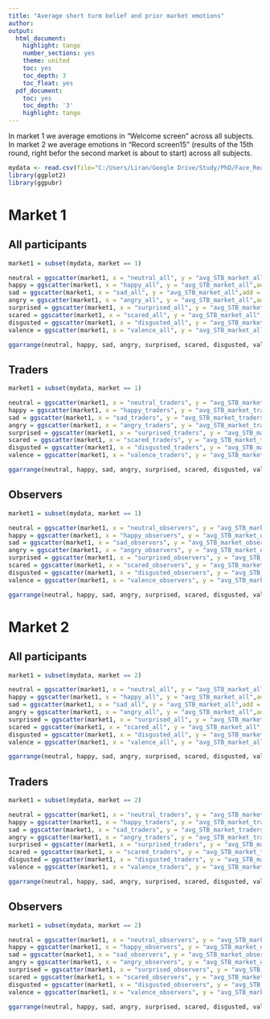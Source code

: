 ```yaml
---
title: "Average short turm belief and prior market emotions"
author: 
output:
  html_document:
    highlight: tango
    number_sections: yes
    theme: united
    toc: yes
    toc_depth: 3
    toc_float: yes
  pdf_document:
    toc: yes
    toc_depth: '3'
    highlight: tango
---
```



In market 1 we average emotions in "Welcome screen" across all subjects.
In market 2 we average emotions in "Record screen15" (results of the 15th round, right befor the second market is about to start) across all subjects.

```r
mydata <- read.csv(file="C:/Users/Liran/Google Drive/Study/PhD/Face_Reader/The_Experiment/Regressions/average_short_term_belief_and_prior_emotions/S1_S6_transpose_with_t-1_record_stage_emotions_short_term_market_level.csv", header=TRUE, sep=",")
library(ggplot2)
library(ggpubr)

```

# Market 1 {.tabset}

## All participants 

```r

market1 = subset(mydata, market == 1)

neutral = ggscatter(market1, x = "neutral_all", y = "avg_STB_market_all",add = "reg.line", ggtheme = theme_classic(),xlab = "Neutral",ylab = "") + stat_cor(method = "pearson") 
happy = ggscatter(market1, x = "happy_all", y = "avg_STB_market_all",add = "reg.line", ggtheme = theme_classic(),xlab = "Happy",ylab = "") + stat_cor(method = "pearson") 
sad = ggscatter(market1, x = "sad_all", y = "avg_STB_market_all",add = "reg.line", ggtheme = theme_classic(),xlab = "Sad",ylab = "") + stat_cor(method = "pearson") 
angry = ggscatter(market1, x = "angry_all", y = "avg_STB_market_all",add = "reg.line", ggtheme = theme_classic(),xlab = "Angry",ylab = "") + stat_cor(method = "pearson") 
surprised = ggscatter(market1, x = "surprised_all", y = "avg_STB_market_all",add = "reg.line", ggtheme = theme_classic(),xlab = "Surprised",ylab = "") + stat_cor(method = "pearson") 
scared = ggscatter(market1, x = "scared_all", y = "avg_STB_market_all",add = "reg.line", ggtheme = theme_classic(),xlab = "Scared",ylab = "") + stat_cor(method = "pearson") 
disgusted = ggscatter(market1, x = "disgusted_all", y = "avg_STB_market_all",add = "reg.line", ggtheme = theme_classic(),xlab = "Disgusted",ylab = "") + stat_cor(method = "pearson") 
valence = ggscatter(market1, x = "valence_all", y = "avg_STB_market_all",add = "reg.line", ggtheme = theme_classic(),xlab = "Valence",ylab = "") + stat_cor(method = "pearson") 

ggarrange(neutral, happy, sad, angry, surprised, scared, disgusted, valence, ncol = 3, nrow = 3)

```

## Traders

```r

market1 = subset(mydata, market == 1)

neutral = ggscatter(market1, x = "neutral_traders", y = "avg_STB_market_traders",add = "reg.line", ggtheme = theme_classic(),xlab = "Neutral",ylab = "") + stat_cor(method = "pearson") 
happy = ggscatter(market1, x = "happy_traders", y = "avg_STB_market_traders",add = "reg.line", ggtheme = theme_classic(),xlab = "Happy",ylab = "") + stat_cor(method = "pearson") 
sad = ggscatter(market1, x = "sad_traders", y = "avg_STB_market_traders",add = "reg.line", ggtheme = theme_classic(),xlab = "Sad",ylab = "") + stat_cor(method = "pearson") 
angry = ggscatter(market1, x = "angry_traders", y = "avg_STB_market_traders",add = "reg.line", ggtheme = theme_classic(),xlab = "Angry",ylab = "") + stat_cor(method = "pearson") 
surprised = ggscatter(market1, x = "surprised_traders", y = "avg_STB_market_traders",add = "reg.line", ggtheme = theme_classic(),xlab = "Surprised",ylab = "") + stat_cor(method = "pearson") 
scared = ggscatter(market1, x = "scared_traders", y = "avg_STB_market_traders",add = "reg.line", ggtheme = theme_classic(),xlab = "Scared",ylab = "") + stat_cor(method = "pearson") 
disgusted = ggscatter(market1, x = "disgusted_traders", y = "avg_STB_market_traders",add = "reg.line", ggtheme = theme_classic(),xlab = "Disgusted",ylab = "") + stat_cor(method = "pearson") 
valence = ggscatter(market1, x = "valence_traders", y = "avg_STB_market_traders",add = "reg.line", ggtheme = theme_classic(),xlab = "Valence",ylab = "") + stat_cor(method = "pearson") 

ggarrange(neutral, happy, sad, angry, surprised, scared, disgusted, valence, ncol = 3, nrow = 3)

```

## Observers

```r

market1 = subset(mydata, market == 1)

neutral = ggscatter(market1, x = "neutral_observers", y = "avg_STB_market_observers",add = "reg.line", ggtheme = theme_classic(),xlab = "Neutral",ylab = "") + stat_cor(method = "pearson") 
happy = ggscatter(market1, x = "happy_observers", y = "avg_STB_market_observers",add = "reg.line", ggtheme = theme_classic(),xlab = "Happy",ylab = "") + stat_cor(method = "pearson") 
sad = ggscatter(market1, x = "sad_observers", y = "avg_STB_market_observers",add = "reg.line", ggtheme = theme_classic(),xlab = "Sad",ylab = "") + stat_cor(method = "pearson") 
angry = ggscatter(market1, x = "angry_observers", y = "avg_STB_market_observers",add = "reg.line", ggtheme = theme_classic(),xlab = "Angry",ylab = "") + stat_cor(method = "pearson") 
surprised = ggscatter(market1, x = "surprised_observers", y = "avg_STB_market_observers",add = "reg.line", ggtheme = theme_classic(),xlab = "Surprised",ylab = "") + stat_cor(method = "pearson") 
scared = ggscatter(market1, x = "scared_observers", y = "avg_STB_market_observers",add = "reg.line", ggtheme = theme_classic(),xlab = "Scared",ylab = "") + stat_cor(method = "pearson") 
disgusted = ggscatter(market1, x = "disgusted_observers", y = "avg_STB_market_observers",add = "reg.line", ggtheme = theme_classic(),xlab = "Disgusted",ylab = "") + stat_cor(method = "pearson") 
valence = ggscatter(market1, x = "valence_observers", y = "avg_STB_market_observers",add = "reg.line", ggtheme = theme_classic(),xlab = "Valence",ylab = "") + stat_cor(method = "pearson") 

ggarrange(neutral, happy, sad, angry, surprised, scared, disgusted, valence, ncol = 3, nrow = 3)

```

# Market 2 {.tabset}

## All participants 

```r

market1 = subset(mydata, market == 2)

neutral = ggscatter(market1, x = "neutral_all", y = "avg_STB_market_all",add = "reg.line", ggtheme = theme_classic(),xlab = "Neutral",ylab = "") + stat_cor(method = "pearson") 
happy = ggscatter(market1, x = "happy_all", y = "avg_STB_market_all",add = "reg.line", ggtheme = theme_classic(),xlab = "Happy",ylab = "") + stat_cor(method = "pearson") 
sad = ggscatter(market1, x = "sad_all", y = "avg_STB_market_all",add = "reg.line", ggtheme = theme_classic(),xlab = "Sad",ylab = "") + stat_cor(method = "pearson") 
angry = ggscatter(market1, x = "angry_all", y = "avg_STB_market_all",add = "reg.line", ggtheme = theme_classic(),xlab = "Angry",ylab = "") + stat_cor(method = "pearson") 
surprised = ggscatter(market1, x = "surprised_all", y = "avg_STB_market_all",add = "reg.line", ggtheme = theme_classic(),xlab = "Surprised",ylab = "") + stat_cor(method = "pearson") 
scared = ggscatter(market1, x = "scared_all", y = "avg_STB_market_all",add = "reg.line", ggtheme = theme_classic(),xlab = "Scared",ylab = "") + stat_cor(method = "pearson") 
disgusted = ggscatter(market1, x = "disgusted_all", y = "avg_STB_market_all",add = "reg.line", ggtheme = theme_classic(),xlab = "Disgusted",ylab = "") + stat_cor(method = "pearson") 
valence = ggscatter(market1, x = "valence_all", y = "avg_STB_market_all",add = "reg.line", ggtheme = theme_classic(),xlab = "Valence",ylab = "") + stat_cor(method = "pearson") 

ggarrange(neutral, happy, sad, angry, surprised, scared, disgusted, valence, ncol = 3, nrow = 3)

```

## Traders

```r

market1 = subset(mydata, market == 2)

neutral = ggscatter(market1, x = "neutral_traders", y = "avg_STB_market_traders",add = "reg.line", ggtheme = theme_classic(),xlab = "Neutral",ylab = "") + stat_cor(method = "pearson") 
happy = ggscatter(market1, x = "happy_traders", y = "avg_STB_market_traders",add = "reg.line", ggtheme = theme_classic(),xlab = "Happy",ylab = "") + stat_cor(method = "pearson") 
sad = ggscatter(market1, x = "sad_traders", y = "avg_STB_market_traders",add = "reg.line", ggtheme = theme_classic(),xlab = "Sad",ylab = "") + stat_cor(method = "pearson") 
angry = ggscatter(market1, x = "angry_traders", y = "avg_STB_market_traders",add = "reg.line", ggtheme = theme_classic(),xlab = "Angry",ylab = "") + stat_cor(method = "pearson") 
surprised = ggscatter(market1, x = "surprised_traders", y = "avg_STB_market_traders",add = "reg.line", ggtheme = theme_classic(),xlab = "Surprised",ylab = "") + stat_cor(method = "pearson") 
scared = ggscatter(market1, x = "scared_traders", y = "avg_STB_market_traders",add = "reg.line", ggtheme = theme_classic(),xlab = "Scared",ylab = "") + stat_cor(method = "pearson") 
disgusted = ggscatter(market1, x = "disgusted_traders", y = "avg_STB_market_traders",add = "reg.line", ggtheme = theme_classic(),xlab = "Disgusted",ylab = "") + stat_cor(method = "pearson") 
valence = ggscatter(market1, x = "valence_traders", y = "avg_STB_market_traders",add = "reg.line", ggtheme = theme_classic(),xlab = "Valence",ylab = "") + stat_cor(method = "pearson") 

ggarrange(neutral, happy, sad, angry, surprised, scared, disgusted, valence, ncol = 3, nrow = 3)

```

## Observers

```r

market1 = subset(mydata, market == 2)

neutral = ggscatter(market1, x = "neutral_observers", y = "avg_STB_market_observers",add = "reg.line", ggtheme = theme_classic(),xlab = "Neutral",ylab = "") + stat_cor(method = "pearson") 
happy = ggscatter(market1, x = "happy_observers", y = "avg_STB_market_observers",add = "reg.line", ggtheme = theme_classic(),xlab = "Happy",ylab = "") + stat_cor(method = "pearson") 
sad = ggscatter(market1, x = "sad_observers", y = "avg_STB_market_observers",add = "reg.line", ggtheme = theme_classic(),xlab = "Sad",ylab = "") + stat_cor(method = "pearson") 
angry = ggscatter(market1, x = "angry_observers", y = "avg_STB_market_observers",add = "reg.line", ggtheme = theme_classic(),xlab = "Angry",ylab = "") + stat_cor(method = "pearson") 
surprised = ggscatter(market1, x = "surprised_observers", y = "avg_STB_market_observers",add = "reg.line", ggtheme = theme_classic(),xlab = "Surprised",ylab = "") + stat_cor(method = "pearson") 
scared = ggscatter(market1, x = "scared_observers", y = "avg_STB_market_observers",add = "reg.line", ggtheme = theme_classic(),xlab = "Scared",ylab = "") + stat_cor(method = "pearson") 
disgusted = ggscatter(market1, x = "disgusted_observers", y = "avg_STB_market_observers",add = "reg.line", ggtheme = theme_classic(),xlab = "Disgusted",ylab = "") + stat_cor(method = "pearson") 
valence = ggscatter(market1, x = "valence_observers", y = "avg_STB_market_observers",add = "reg.line", ggtheme = theme_classic(),xlab = "Valence",ylab = "") + stat_cor(method = "pearson") 

ggarrange(neutral, happy, sad, angry, surprised, scared, disgusted, valence, ncol = 3, nrow = 3)

```